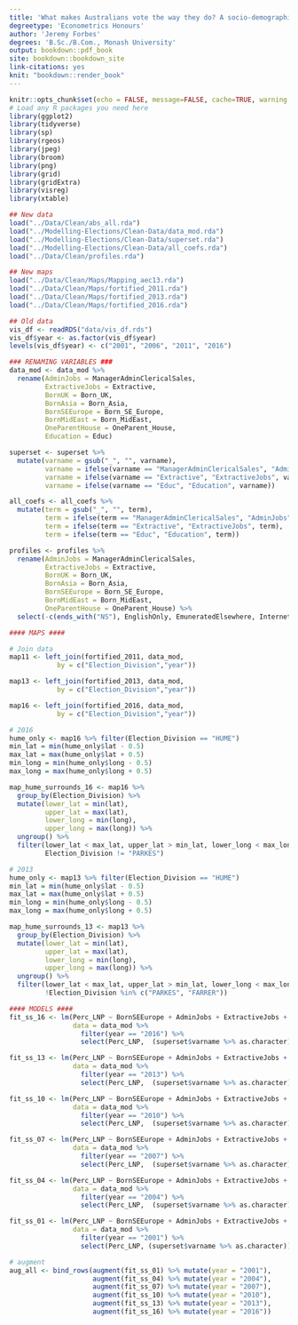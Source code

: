 ```yaml
---
title: 'What makes Australians vote the way they do? A socio-demographic study of voter preferences'
degreetype: 'Econometrics Honours'
author: 'Jeremy Forbes'
degrees: 'B.Sc./B.Com., Monash University'
output: bookdown::pdf_book
site: bookdown::bookdown_site
link-citations: yes
knit: "bookdown::render_book"
---
```


```r
knitr::opts_chunk$set(echo = FALSE, message=FALSE, cache=TRUE, warning = FALSE, fig.align = "center", fig.pos = 'H')
# Load any R packages you need here
library(ggplot2)
library(tidyverse)
library(sp)
library(rgeos)
library(jpeg)
library(broom)
library(png)
library(grid)
library(gridExtra)
library(visreg)
library(xtable)

## New data
load("../Data/Clean/abs_all.rda")
load("../Modelling-Elections/Clean-Data/data_mod.rda")
load("../Modelling-Elections/Clean-Data/superset.rda")
load("../Modelling-Elections/Clean-Data/all_coefs.rda")
load("../Data/Clean/profiles.rda")

## New maps
load("../Data/Clean/Maps/Mapping_aec13.rda")
load("../Data/Clean/Maps/fortified_2011.rda")
load("../Data/Clean/Maps/fortified_2013.rda")
load("../Data/Clean/Maps/fortified_2016.rda")

## Old data
vis_df <- readRDS("data/vis_df.rds")
vis_df$year <- as.factor(vis_df$year)
levels(vis_df$year) <- c("2001", "2006", "2011", "2016")

### RENAMING VARIABLES ###
data_mod <- data_mod %>% 
  rename(AdminJobs = ManagerAdminClericalSales,
         ExtractiveJobs = Extractive,
         BornUK = Born_UK,
         BornAsia = Born_Asia,
         BornSEEurope = Born_SE_Europe,
         BornMidEast = Born_MidEast,
         OneParentHouse = OneParent_House,
         Education = Educ)

superset <- superset %>% 
  mutate(varname = gsub("_", "", varname),
         varname = ifelse(varname == "ManagerAdminClericalSales", "AdminJobs", varname),
         varname = ifelse(varname == "Extractive", "ExtractiveJobs", varname),
         varname = ifelse(varname == "Educ", "Education", varname))

all_coefs <- all_coefs %>% 
  mutate(term = gsub("_", "", term),
         term = ifelse(term == "ManagerAdminClericalSales", "AdminJobs", term),
         term = ifelse(term == "Extractive", "ExtractiveJobs", term),
         term = ifelse(term == "Educ", "Education", term))

profiles <- profiles %>% 
  rename(AdminJobs = ManagerAdminClericalSales,
         ExtractiveJobs = Extractive,
         BornUK = Born_UK,
         BornAsia = Born_Asia,
         BornSEEurope = Born_SE_Europe,
         BornMidEast = Born_MidEast,
         OneParentHouse = OneParent_House) %>% 
  select(-c(ends_with("NS"), EnglishOnly, EmuneratedElsewhere, InternetAccess, InternetUse, EnglishOnly, Christianity, Other_NonChrist, Volunteer))

#### MAPS ####

# Join data
map11 <- left_join(fortified_2011, data_mod, 
            by = c("Election_Division","year"))

map13 <- left_join(fortified_2013, data_mod, 
            by = c("Election_Division","year"))

map16 <- left_join(fortified_2016, data_mod, 
            by = c("Election_Division","year"))

# 2016
hume_only <- map16 %>% filter(Election_Division == "HUME")
min_lat = min(hume_only$lat - 0.5)
max_lat = max(hume_only$lat + 0.5)
min_long = min(hume_only$long - 0.5)
max_long = max(hume_only$long + 0.5)

map_hume_surrounds_16 <- map16 %>% 
  group_by(Election_Division) %>% 
  mutate(lower_lat = min(lat),
         upper_lat = max(lat),
         lower_long = min(long),
         upper_long = max(long)) %>% 
  ungroup() %>% 
  filter(lower_lat < max_lat, upper_lat > min_lat, lower_long < max_long, upper_long > min_long,
         Election_Division != "PARKES")

# 2013
hume_only <- map13 %>% filter(Election_Division == "HUME")
min_lat = min(hume_only$lat - 0.5)
max_lat = max(hume_only$lat + 0.5)
min_long = min(hume_only$long - 0.5)
max_long = max(hume_only$long + 0.5)

map_hume_surrounds_13 <- map13 %>% 
  group_by(Election_Division) %>% 
  mutate(lower_lat = min(lat),
         upper_lat = max(lat),
         lower_long = min(long),
         upper_long = max(long)) %>% 
  ungroup() %>% 
  filter(lower_lat < max_lat, upper_lat > min_lat, lower_long < max_long, upper_long > min_long,
         !Election_Division %in% c("PARKES", "FARRER"))

#### MODELS ####
fit_ss_16 <- lm(Perc_LNP ~ BornSEEurope + AdminJobs + ExtractiveJobs + RentLoan + OneParentHouse + MedianAge + NoReligion + Education + BornUK + CurrentlyStudying + Education:MedianAge + ExtractiveJobs:AdminJobs + Education:OneParentHouse + Education:AdminJobs, 
                data = data_mod %>% 
                  filter(year == "2016") %>% 
                  select(Perc_LNP,  (superset$varname %>% as.character)))

fit_ss_13 <- lm(Perc_LNP ~ BornSEEurope + AdminJobs + ExtractiveJobs + RentLoan + OneParentHouse + MedianAge + NoReligion + Education + BornUK + CurrentlyStudying + Education:MedianAge + ExtractiveJobs:AdminJobs + Education:OneParentHouse + Education:AdminJobs, 
                data = data_mod %>% 
                  filter(year == "2013") %>% 
                  select(Perc_LNP,  (superset$varname %>% as.character)))

fit_ss_10 <- lm(Perc_LNP ~ BornSEEurope + AdminJobs + ExtractiveJobs + RentLoan + OneParentHouse + MedianAge + NoReligion + Education + BornUK + CurrentlyStudying + Education:MedianAge + ExtractiveJobs:AdminJobs + Education:OneParentHouse + Education:AdminJobs, 
                data = data_mod %>% 
                  filter(year == "2010") %>% 
                  select(Perc_LNP,  (superset$varname %>% as.character)))

fit_ss_07 <- lm(Perc_LNP ~ BornSEEurope + AdminJobs + ExtractiveJobs + RentLoan + OneParentHouse + MedianAge + NoReligion + Education + BornUK + CurrentlyStudying + Education:MedianAge + ExtractiveJobs:AdminJobs + Education:OneParentHouse + Education:AdminJobs, 
                data = data_mod %>% 
                  filter(year == "2007") %>% 
                  select(Perc_LNP,  (superset$varname %>% as.character)))

fit_ss_04 <- lm(Perc_LNP ~ BornSEEurope + AdminJobs + ExtractiveJobs + RentLoan + OneParentHouse + MedianAge + NoReligion + Education + BornUK + CurrentlyStudying + Education:MedianAge + ExtractiveJobs:AdminJobs + Education:OneParentHouse + Education:AdminJobs, 
                data = data_mod %>% 
                  filter(year == "2004") %>% 
                  select(Perc_LNP,  (superset$varname %>% as.character)))

fit_ss_01 <- lm(Perc_LNP ~ BornSEEurope + AdminJobs + ExtractiveJobs + RentLoan + OneParentHouse + MedianAge + NoReligion + Education + BornUK + CurrentlyStudying + Education:MedianAge + ExtractiveJobs:AdminJobs + Education:OneParentHouse + Education:AdminJobs, 
                data = data_mod %>% 
                  filter(year == "2001") %>% 
                  select(Perc_LNP, (superset$varname %>% as.character)))

# augment
aug_all <- bind_rows(augment(fit_ss_01) %>% mutate(year = "2001"), 
                     augment(fit_ss_04) %>% mutate(year = "2004"), 
                     augment(fit_ss_07) %>% mutate(year = "2007"), 
                     augment(fit_ss_10) %>% mutate(year = "2010"), 
                     augment(fit_ss_13) %>% mutate(year = "2013"), 
                     augment(fit_ss_16) %>% mutate(year = "2016"))
```

<!--
Edit these lines as appropriate.
The actual thesis content is in several Rmd files.

You'll need to edit the _bookdown.yml file to set the order in which you'd like them to appear.

If you have specific LaTeX packages to add, put them in monashthesis.tex.

You will need to ensure you have installed the knitr and bookdown packages for R.

You will also need LaTeX installed on your computer.
-->
